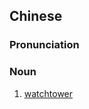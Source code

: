 {{also|碉楼}}
==Chinese==
{{zh-forms|s=碉楼}}

===Pronunciation===
{{zh-pron
|m=diāolóu,er=y
|c=diu1 lau4
|cat=n
}}

===Noun===
{{zh-noun}}

# [[watchtower]]